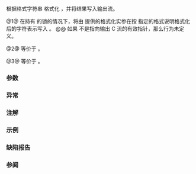 {{cpp/title|vprint_nonunicode|vprint_nonunicode_buffered}}
{{cpp/io/print/navbar}}

{{dcl begin}}
{{dcl header|print}}
{{dcl|num=1|since=c++23|
void vprint_nonunicode( std::FILE* stream,
                        std::string_view fmt, std::format_args args );
}}
{{dcl|num=2|since=c++23|
void vprint_nonunicode_buffered
    ( std::FILE* stream, std::string_view fmt, std::format_args args );
}}
{{dcl|num=3|since=c++23|
void vprint_nonunicode_buffered
    ( std::string_view fmt, std::format_args args );
}}
{{dcl end}}

根据格式字符串 {{c|fmt}} 格式化 {{c|args}}，并将结果写入输出流。

@1@ 在持有 {{c|stream}} 的锁的情况下，将由 {{c|args}} 提供的格式化实参在按 {{c|fmt}} 指定的格式说明格式化后的字符表示写入 {{c|stream}}。
@@ 如果 {{c|stream}} 不是指向输出 C 流的有效指针，那么行为未定义。

@2@ 等价于 {{c multi
|1=std::string out = std::vformat(fmt, args);
|2=std::vprint_nonunicode(stream, "{}", std::make_format_args(out));}}。

@3@ 等价于 {{c|std::vprint_nonunicode_buffered(stdout, fmt, args)}}。


{{rrev|since=c++26|
在向输出流写入字符后建立一个[[cpp/language/as if|可观察检查点]]。
}}

===参数===
{{par begin}}
{{par|stream|要写入的输出文件流}}
{{par|fmt|{{include|cpp/utility/format/format string}}}}
{{par|args|要格式化的实参}}
{{par end}}

===异常===
{{std print exceptions}}

===注解===
{{ftm begin|std=1|value=1|comment=1}}
{{ftm|__cpp_lib_print|格式化输出|value=202207L|std=C++23|rowspan=3}}
{{ftm|-|无缓冲的格式化输出|value=202403L|std=C++26|dr=23}}
{{ftm|-|为更多可格式化类型启用无缓冲的格式化输出|value=202406L|std=C++26|dr=23}}
{{ftm|__cpp_lib_format|暴露 {{lc|std::basic_format_string}}|value=202207L|std=C++23}}
{{ftm end}}

===示例===
{{example
|code=
&lt;!--
#include &lt;print&gt;

int main()
{
}
--&gt;
|output=
}}

===缺陷报告===
{{dr list begin}}
{{dr list item|paper=P3107R5|std=C++23|before=打印操作始终有缓冲|after=提供无缓冲的打印操作}}
{{dr list item|paper=P3235R3|std=C++23|before={{stddoc|P3107R5}}新增的函数的名字会导致误解|after=更换函数名}}
{{dr list end}}

===参阅===
{{dsc begin}}
{{dsc inc|cpp/io/dsc vprint_unicode}}
{{dsc inc|cpp/io/basic_ostream/dsc vprint_nonunicode}}
{{dsc inc|cpp/io/dsc print}}
{{dsc inc|cpp/utility/format/dsc format}}
{{dsc end}}

{{langlinks|de|en|es|fr|ja|pl|ru}}